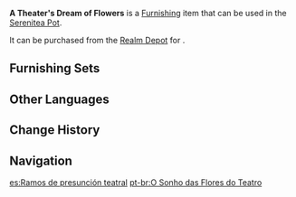{{Furnishing Infobox
|id             = 373209
|image          = Item A Theater's Dream of Flowers.png
|category       = Landscape
|subcategory    = Terrace
|quality        = 4
|adeptal_energy = 30
|load           = 95
|reduced_load   = 71
|description    = Clusters of [[Padisarah]]s bloom in elegant flower hedges, their noble and pristine colors swaying in the wind. The [[Zubayr Theater]] only puts out these significant displays during important festivals and performances...<br />According to [[Paimon]]'s description, [[Tubby]] did her best to recreate the shape of the flower hedges. Though these are not true Padisarahs, they are magnificent enough to make Paimon happy.
|mention        = Paimon;Tubby
|blueprint      = 
|source1        = [[Realm Depot]]
}}
'''A Theater's Dream of Flowers''' is a [[Furnishing]] item that can be used in the [[Serenitea Pot]].

It can be purchased from the [[Realm Depot]] for {{Item|Realm Currency|30|x=120}}.

==Furnishing Sets==
{{Craft Usage}}

==Other Languages==
{{Other Languages
|default_hidden = 1
|en      = A Theater's Dream of Flowers
|zhs     = 「剧场的琼片丛簇」
|zhs_rm  = "Jùchǎng de Qióngpiàn Cóngcù"
|zht     = 「劇場的瓊片叢簇」
|zht_rm  = "Jùcháng de Qióngpiàn Cóngcù"
|ja      = 「劇場の花盛り」
|ja_rm   = "Gekijou no Hanazakari"
|ko      = 「극장 옆 꽃잎들의 모임」
|ko_rm   = "Geukjjang Yeop Kkonnipdeurui Moim"
|es      = Ramos de presunción teatral
|fr      = Rêve de fleurs d'un théâtre
|ru      = Театральная мечта о цветах
|th      = "พุ่มบุปผาแห่งโรงละคร"
|th_rm   = "Phum Buppha haeng Rong-la-khon"
|vi      = Vườn Hoa Của Nhà Hát
|de      = „Ein Blumenmeer im Theater“
|id      = Teater Mimpi Terkembang
|pt      = O Sonho das Flores do Teatro
|tr      = Bir Tiyatronun Çiçek Rüyası
|it      = Il sogno floreale del teatro
}}

==Change History==
{{Change History|3.2}}

==Navigation==
{{Furnishing Navbox|exterior}}

[[es:Ramos de presunción teatral]]
[[pt-br:O Sonho das Flores do Teatro]]